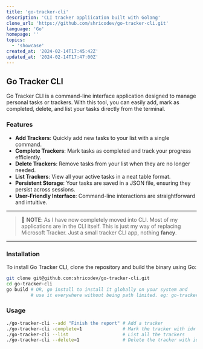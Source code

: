 ```yaml
---
title: 'go-tracker-cli'
description: 'CLI tracker appliication built with Golang'
clone_url: 'https://github.com/shricodev/go-tracker-cli.git'
language: 'Go'
homepage: ''
topics:
  - 'showcase'
created_at: '2024-02-14T17:45:42Z'
updated_at: '2024-02-14T17:47:00Z'
---
```


## Go Tracker CLI

Go Tracker CLI is a command-line interface application designed to manage
personal tasks or trackers. With this tool, you can easily add, mark as
completed, delete, and list your tasks directly from the terminal.

### Features

- **Add Trackers**: Quickly add new tasks to your list with a single command.
- **Complete Trackers**: Mark tasks as completed and track your progress
  efficiently.
- **Delete Trackers**: Remove tasks from your list when they are no longer
  needed.
- **List Trackers**: View all your active tasks in a neat table format.
- **Persistent Storage**: Your tasks are saved in a JSON file, ensuring they
  persist across sessions.
- **User-Friendly Interface**: Command-line interactions are straightforward and
  intuitive.

---

> 🍎 **NOTE**: As I have now completely moved into CLI. Most of my applications
> are in the CLI itself. This is just my way of replacing Microsoft Tracker.
> Just a small tracker CLI app, nothing **fancy**.

---

### Installation

To install Go Tracker CLI, clone the repository and build the binary using Go:

```bash
git clone git@github.com:shricodev/go-tracker-cli.git
cd go-tracker-cli
go build # OR, go install to install it globally on your system and
         # use it everywhere without being path limited. eg: go-tracker-cli --list
```

### Usage

```bash
./go-tracker-cli --add "Finish the report" # Add a tracker
./go-tracker-cli -complete=1               # Mark the tracker with idx 1 as completed
./go-tracker-cli --list                    # List all the trackers
./go-tracker-cli --delete=1                # Delete the tracker with idx 1
```
